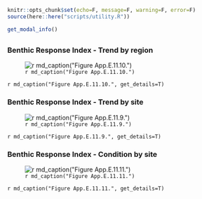 ```r
knitr::opts_chunk$set(echo=F, message=F, warning=F, error=F)
source(here::here("scripts/utility.R"))
```

```r
get_modal_info()
```

## {.tabset}

### Benthic Response Index - Trend by region

![`r md_caption("Figure App.E.11.10.")`](../img/cinms_cr/App.E.11.10.jpg)

`r md_caption("Figure App.E.11.10.", get_details=T)`

### Benthic Response Index - Trend by site

![`r md_caption("Figure App.E.11.9.")`](../img/cinms_cr/App.E.11.9.jpg)

`r md_caption("Figure App.E.11.9.", get_details=T)`

### Benthic Response Index - Condition by site

![`r md_caption("Figure App.E.11.11.")`](../img/cinms_cr/App.E.11.11.jpg)

`r md_caption("Figure App.E.11.11.", get_details=T)`
